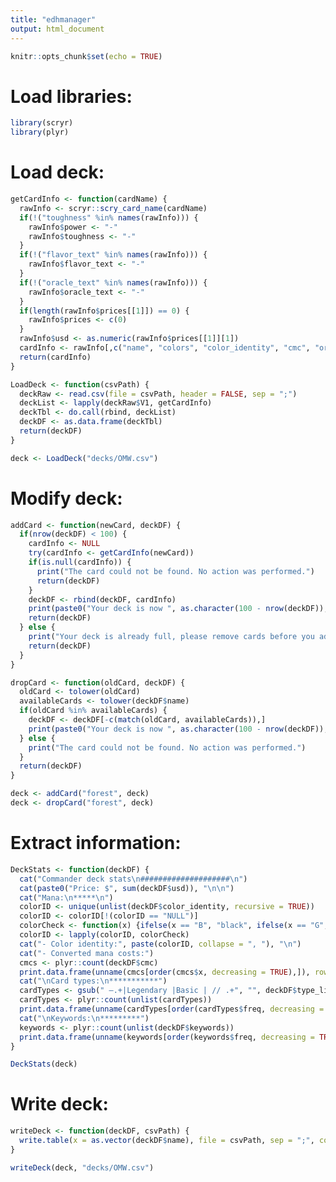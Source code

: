 ```yaml
---
title: "edhmanager"
output: html_document
---
```


```r
knitr::opts_chunk$set(echo = TRUE)
```

# Load libraries:
```r
library(scryr)
library(plyr)
```

# Load deck:
```r
getCardInfo <- function(cardName) {
  rawInfo <- scryr::scry_card_name(cardName)
  if(!("toughness" %in% names(rawInfo))) {
    rawInfo$power <- "-"
    rawInfo$toughness <- "-"
  }
  if(!("flavor_text" %in% names(rawInfo))) {
    rawInfo$flavor_text <- "-"
  }
  if(!("oracle_text" %in% names(rawInfo))) {
    rawInfo$oracle_text <- "-"
  }
  if(length(rawInfo$prices[[1]]) == 0) {
    rawInfo$prices <- c(0)
  }
  rawInfo$usd <- as.numeric(rawInfo$prices[[1]][1])
  cardInfo <- rawInfo[,c("name", "colors", "color_identity", "cmc", "oracle_text", "power", "toughness", "type_line", "keywords", "flavor_text", "usd", "rarity")]
  return(cardInfo)
}

LoadDeck <- function(csvPath) {
  deckRaw <- read.csv(file = csvPath, header = FALSE, sep = ";")
  deckList <- lapply(deckRaw$V1, getCardInfo)
  deckTbl <- do.call(rbind, deckList)
  deckDF <- as.data.frame(deckTbl)
  return(deckDF)
}

deck <- LoadDeck("decks/OMW.csv")
```

# Modify deck:
```r
addCard <- function(newCard, deckDF) {
  if(nrow(deckDF) < 100) {
    cardInfo <- NULL
    try(cardInfo <- getCardInfo(newCard))
    if(is.null(cardInfo)) {
      print("The card could not be found. No action was performed.")
      return(deckDF)
    }
    deckDF <- rbind(deckDF, cardInfo)
    print(paste0("Your deck is now ", as.character(100 - nrow(deckDF)), " cards from being full."))
    return(deckDF)
  } else {
    print("Your deck is already full, please remove cards before you add more.")
    return(deckDF)
  }
}

dropCard <- function(oldCard, deckDF) {
  oldCard <- tolower(oldCard)
  availableCards <- tolower(deckDF$name)
  if(oldCard %in% availableCards) {
    deckDF <- deckDF[-c(match(oldCard, availableCards)),]
    print(paste0("Your deck is now ", as.character(100 - nrow(deckDF)), " cards from being full."))
  } else {
    print("The card could not be found. No action was performed.")
  }
  return(deckDF)
}

deck <- addCard("forest", deck)
deck <- dropCard("forest", deck)
```

# Extract information:
```r
DeckStats <- function(deckDF) {
  cat("Commander deck stats\n####################\n")
  cat(paste0("Price: $", sum(deckDF$usd)), "\n\n")
  cat("Mana:\n*****\n")
  colorID <- unique(unlist(deckDF$color_identity, recursive = TRUE))
  colorID <- colorID[!(colorID == "NULL")]
  colorCheck <- function(x) {ifelse(x == "B", "black", ifelse(x == "G", "green", ifelse("R", "red", ifelse("U", "blue", ifelse("W", "white", "unknown")))))}
  colorID <- lapply(colorID, colorCheck)
  cat("- Color identity:", paste(colorID, collapse = ", "), "\n")
  cat("- Converted mana costs:")
  cmcs <- plyr::count(deckDF$cmc)
  print.data.frame(unname(cmcs[order(cmcs$x, decreasing = TRUE),]), row.names = FALSE)
  cat("\nCard types:\n***********")
  cardTypes <- gsub(" —.+|Legendary |Basic | // .+", "", deckDF$type_line)
  cardTypes <- plyr::count(unlist(cardTypes))
  print.data.frame(unname(cardTypes[order(cardTypes$freq, decreasing = TRUE),]), row.names = FALSE)
  cat("\nKeywords:\n*********")
  keywords <- plyr::count(unlist(deckDF$keywords))
  print.data.frame(unname(keywords[order(keywords$freq, decreasing = TRUE),]), row.names = FALSE)
}

DeckStats(deck)
```

# Write deck:
```r
writeDeck <- function(deckDF, csvPath) {
  write.table(x = as.vector(deckDF$name), file = csvPath, sep = ";", col.names = FALSE, row.names = FALSE, quote = FALSE)
}

writeDeck(deck, "decks/OMW.csv")
```
